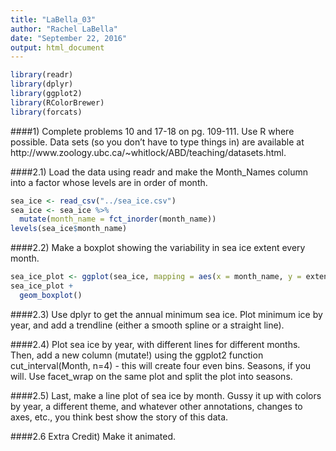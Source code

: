```yaml
---
title: "LaBella_03"
author: "Rachel LaBella"
date: "September 22, 2016"
output: html_document
---
```

```r
library(readr)
library(dplyr)
library(ggplot2)
library(RColorBrewer)
library(forcats)
```
####1) Complete problems 10 and 17-18 on pg. 109-111. Use R where possible. Data sets (so you don’t have to type things in) are available at http://www.zoology.ubc.ca/~whitlock/ABD/teaching/datasets.html.

####2.1) Load the data using readr and make the Month_Names column into a factor whose levels are in order of month.
``` r
sea_ice <- read_csv("../sea_ice.csv")
sea_ice <- sea_ice %>%
  mutate(month_name = fct_inorder(month_name))
levels(sea_ice$month_name)
```

####2.2) Make a boxplot showing the variability in sea ice extent every month.
``` r
sea_ice_plot <- ggplot(sea_ice, mapping = aes(x = month_name, y = extent)) 
sea_ice_plot +
  geom_boxplot()
```


####2.3) Use dplyr to get the annual minimum sea ice. Plot minimum ice by year, and add a trendline (either a smooth spline or a straight line).

####2.4) Plot sea ice by year, with different lines for different months. Then, add a new column (mutate!) using the ggplot2 function cut_interval(Month, n=4) - this will create four even bins. Seasons, if you will. Use facet_wrap on the same plot and split the plot into seasons.

####2.5) Last, make a line plot of sea ice by month. Gussy it up with colors by year, a different theme, and whatever other annotations, changes to axes, etc., you think best show the story of this data.

####2.6 Extra Credit) Make it animated.